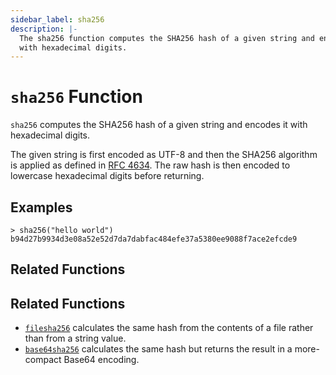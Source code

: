 ```yaml
---
sidebar_label: sha256
description: |-
  The sha256 function computes the SHA256 hash of a given string and encodes it
  with hexadecimal digits.
---
```


# `sha256` Function

`sha256` computes the SHA256 hash of a given string and encodes it with
hexadecimal digits.

The given string is first encoded as UTF-8 and then the SHA256 algorithm is applied
as defined in [RFC 4634](https://tools.ietf.org/html/rfc4634). The raw hash is
then encoded to lowercase hexadecimal digits before returning.

## Examples

```
> sha256("hello world")
b94d27b9934d3e08a52e52d7da7dabfac484efe37a5380ee9088f7ace2efcde9
```

## Related Functions

## Related Functions

* [`filesha256`](../../language/functions/filesha256.mdx) calculates the same hash from
  the contents of a file rather than from a string value.
* [`base64sha256`](../../language/functions/base64sha256.mdx) calculates the same hash but returns
  the result in a more-compact Base64 encoding.
